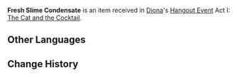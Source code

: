 {{Item Infobox
|id           = 100840
|image        = Item Slime Condensate.png
|type         = Quest Items
|description  = Slime condensate that you just obtained. Who knows what Diona might do with it...
|source1      = [[The Cat and the Cocktail]]
}}
'''Fresh Slime Condensate''' is an item received in [[Diona]]'s [[Hangout Event]] Act I: [[The Cat and the Cocktail]].

==Other Languages==
{{Other Languages|default_hidden = 1
|en      = Fresh Slime Condensate
|zhs     = 新鲜的史莱姆凝液
|zhs_rm  = Xīnxiān de Shǐláimǔ Níngyè
|zht     = 新鮮的史萊姆凝液
|zht_rm  = Xīnxiān de Shǐláimǔ Níngyè
|ja      = 新鮮なスライムの液体
|ja_rm   = Shinsen na Suraimu no Ekitai
|ko      = 신선한 슬라임 응축액
|ko_rm   = 
|es      = Condensado de Slime fresco
|fr      = Bave de Blob fraîche
|ru      = Свежая слизь слайма
|th      = Slime Condensate สด ๆ
|th_rm   = 
|vi      = Dịch Slime Tươi Ngon
|de      = Frische Schleimabsonderung
|id      = Slime Condensate Segar
|pt      = Condensado de Slime Fresco
}}

==Change History==
{{Change History|1.5}}